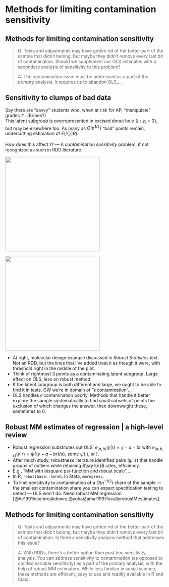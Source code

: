 
# Methods for limiting contamination sensitivity

## Methods for limiting contamination sensitivity {.build}

>   Q: Tests and adjustments may have gotten rid of the better part of the sample that didn't belong, but maybe they didn't remove every last bit of contamination.  Should we supplement our OLS estimates with a secondary analysis of sensitivity to this problem?

>   A:  The contamination issue must be addressed as a part of the _primary_ analysis. It requires us to abandon OLS,...


<!-- 2 slides: LSO, Krafft points; robust MM regression-->

## Sensitivity to clumps of bad data {.build .smaller}

Say there are "savvy" students who, when at risk for AP, "manipulate" grades $\uparrow$. (Bribes?)   
This latent subgroup is overrepresented in excised donut hole $\{i: z_i=0\}$, but may be elsewhere too. As many as $O(n^{1/2})$ "bad" points remain, undercutting estimation of $E(Y_C | R)$. 

How does this affect $\hat\tau$? --- A _contamination sensitivity_ problem, if not recognized as such in RDD literature.

<div class="columns-2">
<img src="images/figure2.4a.jpg" width="300px" height="300px" />

<img src="images/Krafft_points.jpg" width="300px" height="300px" />
</div>

<div class="notes">

- At right, molecular design example discussed in _Robust Statistics_ text.  Not an RDD, but the lines that I've added treat it as though it were, with threshold right in the middle of the plot.
- Think of rightmost 3 points as a contaminating latent subgroup.  Large effect on OLS, less on robust method.
- If the latent subgroup is both different and large, we ought to be able to find it in tests. OW we're in domain of "$\epsilon$ contamination"...
- OLS handles $\epsilon$ contamination poorly. Methods that handle it better explore the sample systematically to find small subsets of points the exclusion of which changes the answer, then downweight these, sometimes to 0.

</div>

## Robust MM estimates of regression | a high-level review {.build}

- Robust regression substitutes out OLS' $e_{(a,b)}(y|r) = y-a-br$ with $e_{(a,b,s)}(y|r) = \psi\{(y - a -br)/s\}$, some $\psi(\cdot)$, $s(\cdot)$.
- After much study, robustness literature identified pairs $(\psi, s)$ that handle groups of outliers while retaining $\sqrt{n}$ rates, efficiency.
- E.g., "MM with bisquare psi-function and robust scale",...
- In R, `robustbase::lmrob`; in Stata, `mmregress`.
- <!-- Asymptotically,--> To limit sensitivity to contamination of a $O(n^{-1/2})$ share of the sample --- the smallest contamination share you can expect specification testing to detect --- OLS won't do. Need robust MM regression [@he1991localbreakdown; @yohaiZamar1997locallyrobustMestimates].


## Methods for limiting contamination sensitivity

> Q: Tests and adjustments may have gotten rid of the better part of the sample that didn't belong, but maybe they didn't remove every last bit of contamination.  Is there a sensitivity analysis method that addresses this issue?


> A: With RDDs, there's a better option than post hoc sensitivity analysis.  You can address sensitivity to contamination (as opposed to omitted variable sensitivity) as a part of the primary analysis, with the help of robust MM estimators.  While less familiar in social science, these methods are efficient, easy to use and readily available in R and Stata.
